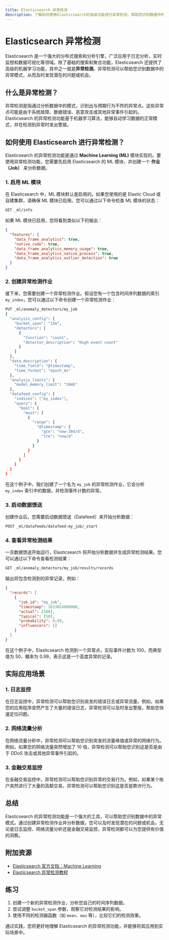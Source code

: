 ```yaml
---
title: Elasticsearch 异常检测
description: 了解如何使用Elasticsearch的高级功能进行异常检测，帮助您识别数据中的异常模式。
---
```


# Elasticsearch 异常检测

Elasticsearch 是一个强大的分布式搜索和分析引擎，广泛应用于日志分析、实时监控和数据可视化等领域。除了基础的搜索和聚合功能，Elasticsearch 还提供了高级的机器学习功能，其中之一就是**异常检测**。异常检测可以帮助您识别数据中的异常模式，从而及时发现潜在的问题或机会。

## 什么是异常检测？

异常检测是指通过分析数据中的模式，识别出与预期行为不符的异常点。这些异常点可能是由于系统故障、数据错误、恶意攻击或其他异常事件引起的。Elasticsearch 的异常检测功能基于机器学习算法，能够自动学习数据的正常模式，并在检测到异常时发出警报。

## 如何使用 Elasticsearch 进行异常检测？

Elasticsearch 的异常检测功能是通过 **Machine Learning (ML)** 模块实现的。要使用异常检测功能，您需要先启用 Elasticsearch 的 ML 模块，并创建一个 **作业（Job）** 来分析数据。

### 1. 启用 ML 模块

在 Elasticsearch 中，ML 模块默认是启用的。如果您使用的是 Elastic Cloud 或自建集群，请确保 ML 模块已启用。您可以通过以下命令检查 ML 模块的状态：

```bash
GET _ml/info
```

如果 ML 模块已启用，您将看到类似以下的输出：

```json
{
  "features": {
    "data_frame_analytics": true,
    "native_code": true,
    "data_frame_analytics_memory_usage": true,
    "data_frame_analytics_native_process": true,
    "data_frame_analytics_outlier_detection": true
  }
}
```

### 2. 创建异常检测作业

接下来，您需要创建一个异常检测作业。假设您有一个包含时间序列数据的索引 `my_index`，您可以通过以下命令创建一个异常检测作业：

```bash
PUT _ml/anomaly_detectors/my_job
{
  "analysis_config": {
    "bucket_span": "15m",
    "detectors": [
      {
        "function": "count",
        "detector_description": "High event count"
      }
    ]
  },
  "data_description": {
    "time_field": "@timestamp",
    "time_format": "epoch_ms"
  },
  "analysis_limits": {
    "model_memory_limit": "10mb"
  },
  "datafeed_config": {
    "indices": ["my_index"],
    "query": {
      "bool": {
        "must": [
          {
            "range": {
              "@timestamp": {
                "gte": "now-30d/d",
                "lte": "now/d"
              }
            }
          }
        ]
      }
    }
  }
}
```

在这个例子中，我们创建了一个名为 `my_job` 的异常检测作业，它会分析 `my_index` 索引中的数据，并检测事件计数的异常。

### 3. 启动数据馈送

创建作业后，您需要启动数据馈送（Datafeed）来开始分析数据：

```bash
POST _ml/datafeeds/datafeed-my_job/_start
```

### 4. 查看异常检测结果

一旦数据馈送开始运行，Elasticsearch 将开始分析数据并生成异常检测结果。您可以通过以下命令查看检测结果：

```bash
GET _ml/anomaly_detectors/my_job/results/records
```

输出将包含检测到的异常记录，例如：

```json
{
  "records": [
    {
      "job_id": "my_job",
      "timestamp": 1633024800000,
      "actual": [100],
      "typical": [50],
      "probability": 0.99,
      "influencers": []
    }
  ]
}
```

在这个例子中，Elasticsearch 检测到一个异常点，实际事件计数为 100，而典型值为 50，概率为 0.99，表示这是一个高度异常的记录。

## 实际应用场景

### 1. 日志监控

在日志监控中，异常检测可以帮助您识别突发的错误日志或异常流量。例如，如果您的应用程序突然产生了大量的错误日志，异常检测可以及时发出警报，帮助您快速定位问题。

### 2. 网络流量分析

在网络流量分析中，异常检测可以帮助您识别突发的流量峰值或异常的网络行为。例如，如果您的网络流量突然增加了 10 倍，异常检测可以帮助您识别这是否是由于 DDoS 攻击或其他异常事件引起的。

### 3. 金融交易监控

在金融交易监控中，异常检测可以帮助您识别异常的交易行为。例如，如果某个账户突然进行了大量的高额交易，异常检测可以帮助您识别这是否是欺诈行为。

## 总结

Elasticsearch 的异常检测功能是一个强大的工具，可以帮助您识别数据中的异常模式。通过创建异常检测作业并分析数据，您可以及时发现潜在的问题或机会。无论是日志监控、网络流量分析还是金融交易监控，异常检测都可以为您提供有价值的洞察。

## 附加资源

- [Elasticsearch 官方文档：Machine Learning](https://www.elastic.co/guide/en/machine-learning/current/index.html)
- [Elasticsearch 异常检测教程](https://www.elastic.co/guide/en/machine-learning/current/ml-getting-started.html)

## 练习

1. 创建一个新的异常检测作业，分析您自己的时间序列数据。
2. 尝试调整 `bucket_span` 参数，观察它对检测结果的影响。
3. 使用不同的检测器函数（如 `mean`、`max` 等），比较它们的检测效果。

通过实践，您将更好地理解 Elasticsearch 的异常检测功能，并能够将其应用到实际场景中。